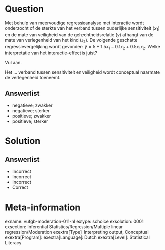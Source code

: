 Question
========

Met behulp van meervoudige regressieanalyse met interactie wordt onderzocht of de sterkte van het verband tussen ouderlijke sensitiviteit ($x_{1}$) en de mate van veiligheid van de gehechtheidsrelatie (*y*) afhangt van de mate van verlegenheid van het kind ($x_{2}$). De volgende geschatte regressievergelijking wordt gevonden: $\hat{y} = 5+1.5x_{1}-0.1x_{2}+0.5x_{1}x_{2}$. Welke interpretatie van het interactie-effect is juist? 

Vul aan.

Het ... verband tussen sensitiviteit en veiligheid wordt conceptual naarmate de verlegenheid toeneemt.
  
Answerlist
----------
* negatieve; zwakker
* negatieve; sterker
* positieve; zwakker
* positieve; sterker

Solution
========

Answerlist
----------
* Incorrect
* Incorrect
* Incorrect
* Correct

Meta-information
================
exname: vufgb-moderation-011-nl
extype: schoice
exsolution: 0001
exsection: Inferential Statistics/Regression/Multiple linear regression/Moderation
exextra[Type]: Interpreting output, Conceptual
exextra[Program]: 
exextra[Language]: Dutch
exextra[Level]: Statistical Literacy